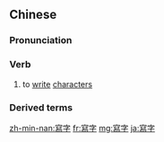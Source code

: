 {{also|写字}}
==Chinese==
{{zh-forms|s=写字}}

===Pronunciation===
{{zh-pron
|m=xiězì
|c=se2 zi6
|mn=qz,tp,xm:siá-lī/kh,zz:siá-jī
|cat=v
}}

===Verb===
{{zh-verb}}

# to [[write]] [[character]]s

===Derived terms===
{{zh-der|寫字間|寫字樓|寫字檯}}

[[zh-min-nan:寫字]]
[[fr:寫字]]
[[mg:寫字]]
[[ja:寫字]]
